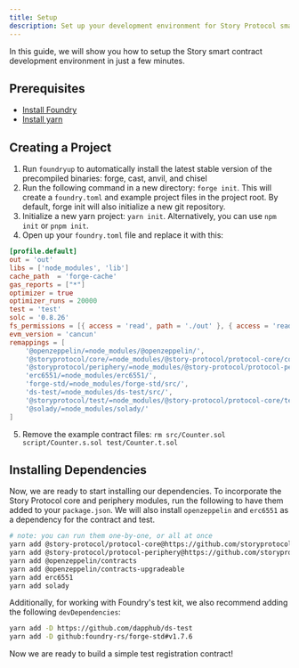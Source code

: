 ```yaml
---
title: Setup
description: Set up your development environment for Story Protocol smart contracts
---
```


In this guide, we will show you how to setup the Story smart contract development environment in just a few minutes.

## Prerequisites

* [Install Foundry](https://book.getfoundry.sh/getting-started/installation)
* [Install yarn](https://classic.yarnpkg.com/lang/en/docs/install/)

## Creating a Project

1. Run `foundryup` to automatically install the latest stable version of the precompiled binaries: forge, cast, anvil, and chisel
2. Run the following command in a new directory: `forge init`. This will create a `foundry.toml` and example project files in the project root. By default, forge init will also initialize a new git repository.
3. Initialize a new yarn project: `yarn init`. Alternatively, you can use `npm init` or `pnpm init`.
4. Open up your `foundry.toml` file and replace it with this:

```toml
[profile.default]
out = 'out'
libs = ['node_modules', 'lib']
cache_path  = 'forge-cache'
gas_reports = ["*"]
optimizer = true
optimizer_runs = 20000
test = 'test'
solc = '0.8.26'
fs_permissions = [{ access = 'read', path = './out' }, { access = 'read-write', path = './deploy-out' }]
evm_version = 'cancun'
remappings = [
    '@openzeppelin/=node_modules/@openzeppelin/', 
    '@storyprotocol/core/=node_modules/@story-protocol/protocol-core/contracts/', 
    '@storyprotocol/periphery/=node_modules/@story-protocol/protocol-periphery/contracts/', 
    'erc6551/=node_modules/erc6551/', 
    'forge-std/=node_modules/forge-std/src/', 
    'ds-test/=node_modules/ds-test/src/', 
    '@storyprotocol/test/=node_modules/@story-protocol/protocol-core/test/foundry/', 
    '@solady/=node_modules/solady/'
]
```

5. Remove the example contract files: `rm src/Counter.sol script/Counter.s.sol test/Counter.t.sol`

## Installing Dependencies

Now, we are ready to start installing our dependencies. To incorporate the Story Protocol core and periphery modules, run the following to have them added to your `package.json`. We will also install `openzeppelin` and `erc6551` as a dependency for the contract and test.

```bash
# note: you can run them one-by-one, or all at once
yarn add @story-protocol/protocol-core@https://github.com/storyprotocol/protocol-core-v1
yarn add @story-protocol/protocol-periphery@https://github.com/storyprotocol/protocol-periphery-v1
yarn add @openzeppelin/contracts
yarn add @openzeppelin/contracts-upgradeable
yarn add erc6551
yarn add solady
```

Additionally, for working with Foundry's test kit, we also recommend adding the following `devDependencies`:

```bash
yarn add -D https://github.com/dapphub/ds-test
yarn add -D github:foundry-rs/forge-std#v1.7.6
```

Now we are ready to build a simple test registration contract!
